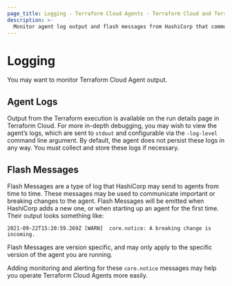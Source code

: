 ```yaml
---
page_title: Logging - Terraform Cloud Agents - Terraform Cloud and Terraform Enterprise
description: >-
  Monitor agent log output and flash messages from HashiCorp that communicate important changes.
---
```


# Logging

You may want to monitor Terraform Cloud Agent output.

## Agent Logs

Output from the Terraform execution is available on the run details page in Terraform Cloud. For more in-depth debugging, you may wish to view the agent’s logs, which are sent to `stdout` and configurable via the `-log-level` command line argument. By default, the agent does not persist these logs in any way. You must collect and store these logs if necessary.

## Flash Messages

Flash Messages are a type of log that HashiCorp may send to agents from time to time. These messages may be used to communicate important or breaking changes to the agent. Flash Messages will be emitted when HashiCorp adds a new one, or when starting up an agent for the first time. Their output looks something like:

```
2021-09-22T15:20:59.269Z [WARN]  core.notice: A breaking change is incoming.
```

Flash Messages are version specific, and may only apply to the specific version of the agent you are running.

Adding monitoring and alerting for these `core.notice` messages may help you operate Terraform Cloud Agents more easily.
